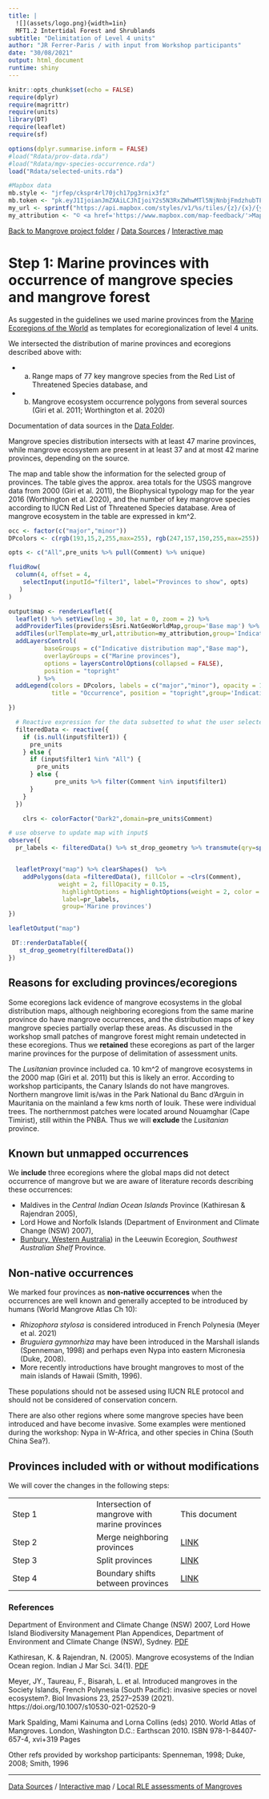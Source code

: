 ```yaml
---
title: |
  ![](assets/logo.png){width=1in}
  MFT1.2 Intertidal Forest and Shrublands
subtitle: "Delimitation of Level 4 units"
author: "JR Ferrer-Paris / with input from Workshop participants"
date: "30/08/2021"
output: html_document
runtime: shiny
---
```


```r
knitr::opts_chunk$set(echo = FALSE)
require(dplyr)
require(magrittr)
require(units)
library(DT)
require(leaflet)
require(sf)

options(dplyr.summarise.inform = FALSE)
#load("Rdata/prov-data.rda")
#load("Rdata/mgv-species-occurrence.rda")
load("Rdata/selected-units.rda")

#Mapbox data
mb.style <- "jrfep/ckspr4rl70jch17pg3rnix3fz"
mb.token <- "pk.eyJ1IjoianJmZXAiLCJhIjoiY2s5N3RxZWhwMTl5NjNnbjFmdzhubTFjdiJ9.KFBzgxBPjKnERRfR9awR_g"
my_url <- sprintf("https://api.mapbox.com/styles/v1/%s/tiles/{z}/{x}/{y}?access_token=%s",mb.style,mb.token)
my_attribution <- "© <a href='https://www.mapbox.com/map-feedback/'>Mapbox</a> CC-BY-4.0 <a href='https://global-ecosystems.org/explore/groups/MFT1.2'>IUCN Global Ecosystem Typology</a>"
```
[Back to Mangrove project folder](/Mangroves/) / [Data Sources](/MangrovesData/) / [Interactive map](/MangrovesMap/)

# Step 1: Marine provinces with occurrence of mangrove species and mangrove forest

As suggested in the guidelines we used marine provinces from the [Marine Ecoregions of the World](/MangrovesData/MEOW-ecoregions.Rmd) as templates for ecoregionalization of level 4 units.

We intersected the distribution of marine provinces and ecoregions described above with:

- a) Range maps of 77 key mangrove species from the Red List of Threatened Species database, and
- b) Mangrove ecosystem occurrence polygons from several sources (Giri et al. 2011; Worthington et al. 2020)

Documentation of data sources in the [Data Folder](/MangrovesData/).

Mangrove species distribution intersects with at least 47 marine provinces, while mangrove ecosystem are present in at least 37 and at most 42 marine provinces, depending on the source.

The map and table show the information for the selected group of provinces. The table gives the approx. area totals for the USGS mangrove data from 2000 (Giri et al. 2011), the Biophysical typology map for the year 2016 (Worthington et al. 2020), and the number of key mangrove species according to IUCN Red List of Threatened Species database. Area of mangrove ecosystem in the table are expressed in km^2.


```r

occ <- factor(c("major","minor"))
DPcolors <- c(rgb(193,15,2,255,max=255), rgb(247,157,150,255,max=255))

opts <- c("All",pre_units %>% pull(Comment) %>% unique)

fluidRow(
  column(4, offset = 4,
    selectInput(inputId="filter1", label="Provinces to show", opts)
   )
)

output$map <- renderLeaflet({
  leaflet() %>% setView(lng = 30, lat = 0, zoom = 2) %>%
  addProviderTiles(providers$Esri.NatGeoWorldMap,group='Base map') %>%
  addTiles(urlTemplate=my_url,attribution=my_attribution,group='Indicative distribution map') %>%
  addLayersControl(
          baseGroups = c("Indicative distribution map","Base map"),
          overlayGroups = c("Marine provinces"),
          options = layersControlOptions(collapsed = FALSE),
          position = "topright"
        ) %>%
  addLegend(colors = DPcolors, labels = c("major","minor"), opacity = 1.0,
            title = "Occurrence", position = "topright",group='Indicative distribution map')

})

  # Reactive expression for the data subsetted to what the user selected
  filteredData <- reactive({
    if (is.null(input$filter1)) {
      pre_units
    } else {
      if (input$filter1 %in% "All") {
        pre_units
      } else {
             pre_units %>% filter(Comment %in% input$filter1)
      }
    }
  })

    clrs <- colorFactor("Dark2",domain=pre_units$Comment)

# use observe to update map with input$
observe({
  pr_labels <- filteredData() %>% st_drop_geometry %>% transmute(qry=sprintf("<strong>%s</strong>:<br/> %s",PROVINCE,Comment)) %>% pull(qry)  %>% lapply(htmltools::HTML)


  leafletProxy("map") %>% clearShapes()  %>%
    addPolygons(data =filteredData(), fillColor = ~clrs(Comment),
              weight = 2, fillOpacity = 0.15,
               highlightOptions = highlightOptions(weight = 2, color = 'black'),
               label=pr_labels,
               group='Marine provinces')
})

leafletOutput("map")
```



```r
 DT::renderDataTable({
   st_drop_geometry(filteredData())
})
```

## Reasons for excluding provinces/ecoregions

Some ecoregions lack evidence of mangrove ecosystems in the global distribution maps, although neighboring ecoregions from the same marine province do have mangrove occurrences, and the distribution maps of key mangrove species partially overlap these areas. As discussed in the workshop small patches of mangrove forest might remain undetected in these ecoregions. Thus we **retained** these ecoregions as part of the larger marine provinces for the purpose of delimitation of assessment units.

The _Lusitanian_ province included ca. 10 km^2  of mangrove ecosystems in the 2000 map (Giri et al. 2011) but this is likely an error. According to workshop participants, the Canary Islands do not have mangroves. Northern mangrove limit is/was in the Park National du Banc d'Arguin  in Mauritania on the mainland a few kms north of Iouik. These were individual trees. The northernmost patches were located around Nouamghar (Cape Timirist), still within the PNBA. Thus we will **exclude** the _Lusitanian_ province.

## Known but unmapped occurrences

We **include** three ecoregions where the global maps did not detect occurrence of mangrove but we are aware of literature records describing these occurrences:

- Maldives in the _Central Indian Ocean Islands_ Province (Kathiresan & Rajendran 2005),
- Lord Howe and Norfolk Islands (Department of Environment and Climate Change (NSW) 2007),
- [Bunbury, Western Australia](https://www.fish.wa.gov.au/Documents/recreational_fishing/fact_sheets/fact_sheet_mangroves.pdf)) in the Leeuwin Ecoregion, _Southwest Australian Shelf_ Province.

## Non-native occurrences

We marked four provinces as **non-native occurrences** when the occurrences are well known and generally accepted to be introduced by humans (World Mangrove Atlas Ch 10):

- _Rhizophora stylosa_ is considered introduced in French Polynesia (Meyer et al. 2021)
- _Bruguiera gymnorhiza_ may have been introduced in the Marshall islands (Spenneman, 1998) and perhaps even Nypa into eastern Micronesia (Duke, 2008).
- More recently introductions have brought mangroves to most of the main islands of Hawaii (Smith, 1996).

These populations should not be assesed using IUCN RLE protocol and should not be considered of  conservation concern.

There are also other regions where some mangrove species have been introduced and have become invasive. Some examples were mentioned during the workshop: Nypa in W-Africa, and other species in China (South China Sea?).

## Provinces included with or without modifications

We will cover the changes in the following steps:

|  | |  |
|---|---|---|
|Step 1| Intersection of mangrove with marine provinces | This document
|Step 2| Merge neighboring provinces | [LINK](Step-2-merge-provinces.Rmd)
|Step 3| Split provinces | [LINK](Step-3-split-provinces.Rmd)
|Step 4| Boundary shifts between provinces | [LINK](Step-4-shift-borders.Rmd)


### References

Department of Environment and Climate Change (NSW) 2007, Lord Howe Island Biodiversity Management Plan Appendices, Department of Environment and Climate Change (NSW), Sydney. [PDF](https://environment.gov.au/system/files/resources/e30dcdd3-e6d5-43e2-bc33-7fdb6dd9061e/files/lord-howe-island-appendices.pdf)

Kathiresan, K. & Rajendran, N. (2005). Mangrove ecosystems of the Indian Ocean region. Indian J Mar Sci. 34(1). [PDF](https://www.researchgate.net/publication/254434289_Mangrove_ecosystems_of_the_Indian_Ocean_region)

Meyer, JY., Taureau, F., Bisarah, L. et al. Introduced mangroves in the Society Islands, French Polynesia (South Pacific): invasive species or novel ecosystem?. Biol Invasions 23, 2527–2539 (2021). https://doi.org/10.1007/s10530-021-02520-9

Mark Spalding, Mami Kainuma and Lorna Collins (eds) 2010. World Atlas of Mangroves.
London, Washington D.C.: Earthscan 2010. ISBN 978-1-84407-657-4, xvi+319 Pages

Other refs provided by workshop participants: Spenneman, 1998; Duke, 2008; Smith, 1996

---
[Data Sources](/MangrovesData/) / [Interactive map](/MangrovesMap/) / [Local RLE assessments of Mangroves](rle-assessments.Rmd)
